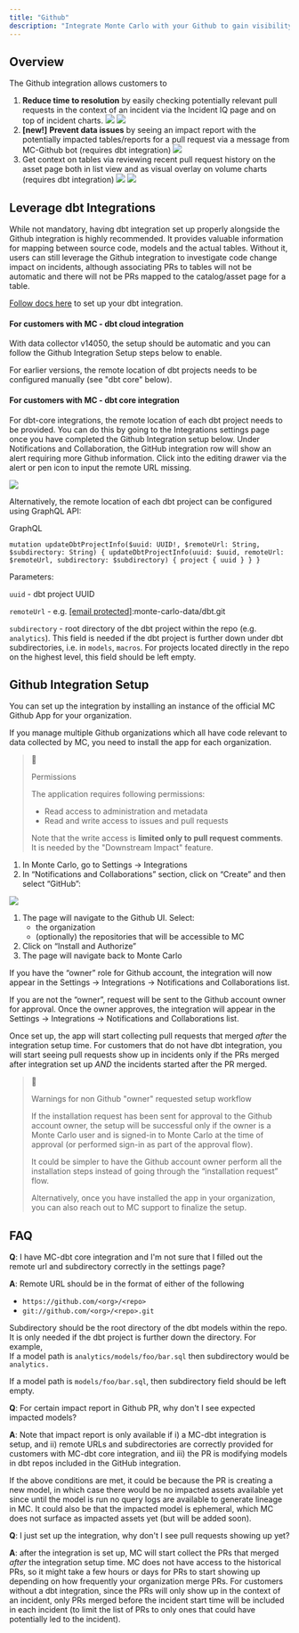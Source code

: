 ```yaml
---
title: "Github"
description: "Integrate Monte Carlo with your Github to gain visibility into code impact on your data"
---
```


## Overview

The Github integration allows customers to

1. **Reduce time to resolution** by easily checking potentially relevant pull requests in the context of an incident via the Incident IQ page and on top of incident charts.
![](/images/bf9934d-Github_in_Incident_IQ.png) ![](/images/b627642-Screenshot_2023-07-26_at_6.59.29_PM.png) 
1. **\[new!\]** **Prevent data issues** by seeing an impact report with the potentially impacted tables/reports for a pull request via a message from MC-Github bot (requires dbt integration)
![](/images/235b28d-Impact_Analysis_in_PR.png) 
1. Get context on tables via reviewing recent pull request history on the asset page both in list view and as visual overlay on volume charts (requires dbt integration)
![](/images/7de92dd-Github_in_Assets.png) ![](/images/7268fe2-Screenshot_2023-07-26_at_7.03.30_PM.png) 

## Leverage dbt Integrations

While not mandatory, having dbt integration set up properly alongside the Github integration is highly recommended. It provides valuable information for mapping between source code, models and the actual tables. Without it, users can still leverage the Github integration to investigate code change impact on incidents, although associating PRs to tables will not be automatic and there will not be PRs mapped to the catalog/asset page for a table.

[Follow docs here](/docs/dbt-integration) to set up your dbt integration.

#### For customers with MC - dbt cloud integration

With data collector v14050, the setup should be automatic and you can follow the Github Integration Setup steps below to enable.

For earlier versions, the remote location of dbt projects needs to be configured manually (see "dbt core" below).

#### For customers with MC - dbt core integration

For dbt-core integrations, the remote location of each dbt project needs to be provided. You can do this by going to the Integrations settings page once you have completed the Github Integration setup below. Under Notifications and Collaboration, the GitHub integration row will show an alert requiring more Github information. Click into the editing drawer via the alert or pen icon to input the remote URL missing. 

![](/images/81b0586-Screenshot_2023-06-20_at_4.15.57_PM.png)

Alternatively, the remote location of each dbt project can be configured using GraphQL API:

GraphQL

`mutation updateDbtProjectInfo($uuid: UUID!, $remoteUrl: String, $subdirectory: String) {
    updateDbtProjectInfo(uuid: $uuid, remoteUrl: $remoteUrl, subdirectory: $subdirectory) {
        project {
            uuid
        }
    }
}
`

Parameters:

`uuid` \- dbt project UUID

`remoteUrl` \- e.g. [\[email protected\]](/cdn-cgi/l/email-protection#e4838d90a4838d908c9186ca878b89):monte-carlo-data/dbt.git

`subdirectory` \- root directory of the dbt project within the repo (e.g. `analytics`). This field is needed if the dbt project is further down under dbt subdirectories, i.e. in `models`, `macros`. For projects located directly in the repo on the highest level, this field should be left empty.

## Github Integration Setup

You can set up the integration by installing an instance of the official MC Github App for your organization.

If you manage multiple Github organizations which all have code relevant to data collected by MC, you need to install the app for each organization.

> 📘
> 
> Permissions
> 
> The application requires following permissions:
> 
> * Read access to administration and metadata
> * Read and write access to issues and pull requests
> 
> Note that the write access is **limited only to pull request comments**. It is needed by the "Downstream Impact" feature.

1. In Monte Carlo, go to Settings -> Integrations
2. In “Notifications and Collaborations” section, click on “Create” and then select “GitHub”:

![](/images/7042acc-small-github_app.png)

1. The page will navigate to the Github UI. Select:  
   * the organization  
   * (optionally) the repositories that will be accessible to MC
2. Click on “Install and Authorize”
3. The page will navigate back to Monte Carlo

If you have the “owner” role for Github account, the integration will now appear in the Settings -> Integrations -> Notifications and Collaborations list.

If you are not the “owner”, request will be sent to the Github account owner for approval. Once the owner approves, the integration will appear in the Settings -> Integrations -> Notifications and Collaborations list.

Once set up, the app will start collecting pull requests that merged _after_ the integration setup time. For customers that do not have dbt integration, you will start seeing pull requests show up in incidents only if the PRs merged after integration set up _AND_ the incidents started after the PR merged. 

> 🚧
> 
> Warnings for non Github "owner" requested setup workflow
> 
> If the installation request has been sent for approval to the Github account owner, the setup will be successful only if the owner is a Monte Carlo user and is signed-in to Monte Carlo at the time of approval (or performed sign-in as part of the approval flow). 
> 
> It could be simpler to have the Github account owner perform all the installation steps instead of going through the “installation request” flow.
> 
> Alternatively, once you have installed the app in your organization, you can also reach out to MC support to finalize the setup.

## FAQ

**Q**: I have MC-dbt core integration and I'm not sure that I filled out the remote url and subdirectory correctly in the settings page?

**A**: Remote URL should be in the format of either of the following

* `https://github.com/<org>/<repo> `
* `git://github.com/<org>/<repo>.git`

Subdirectory should be the root directory of the dbt models within the repo. It is only needed if the dbt project is further down the directory. For example,  
If a model path is `analytics/models/foo/bar.sql` then subdirectory would be `analytics.` 

If a model path is `models/foo/bar.sql`, then subdirectory field should be left empty.

**Q**: For certain impact report in Github PR, why don't I see expected impacted models?

**A**: Note that impact report is only available if i) a MC-dbt integration is setup, and ii) remote URLs and subdirectories are correctly provided for customers with MC-dbt core integration, and iii) the PR is modifying models in dbt repos included in the GitHub integration. 

If the above conditions are met, it could be because the PR is creating a new model, in which case there would be no impacted assets available yet since until the model is run no query logs are available to generate lineage in MC. It could also be that the impacted model is ephemeral, which MC does not surface as impacted assets yet (but will be added soon).

**Q**: I just set up the integration, why don't I see pull requests showing up yet? 

**A**: after the integration is set up, MC will start collect the PRs that merged _after_ the integration setup time. MC does not have access to the historical PRs, so it might take a few hours or days for PRs to start showing up depending on how frequently your organization merge PRs. For customers without a dbt integration, since the PRs will only show up in the context of an incident, only PRs merged before the incident start time will be included in each incident (to limit the list of PRs to only ones that could have potentially led to the incident).